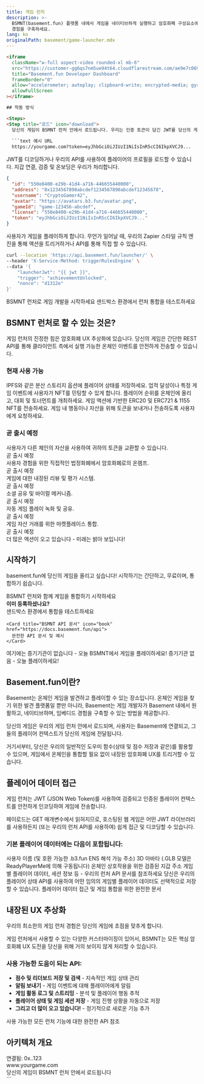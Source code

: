 ```yaml
---
title: 게임 런처
description: >-
  BSMNT(basement.fun) 플랫폼 내에서 게임을 네이티브하게 실행하고 암호화폐 구성요소에 대해 걱정할 필요 없이 중독성 있는 온체인
  경험을 구축하세요.
lang: ko
originalPath: basement/game-launcher.mdx
---
```

```html
<iframe
  className="w-full aspect-video rounded-xl mb-6"
  src="https://customer-gg6qs7nm5ue94t64.cloudflarestream.com/ae9e7c0694dacb8d602309c381fce796/iframe?poster=https%3A%2F%2Fcustomer-gg6qs7nm5ue94t64.cloudflarestream.com%2Fae9e7c0694dacb8d602309c381fce796%2Fthumbnails%2Fthumbnail.jpg%3Ftime%3D%26height%3D600"
  title="Basement.fun Developer Dashboard"
  frameBorder="0"
  allow="accelerometer; autoplay; clipboard-write; encrypted-media; gyroscope; picture-in-picture"
  allowFullScreen
></iframe>

## 작동 방식

<Steps>
<Step title="로드" icon="download">
  당신의 게임이 BSMNT 런처 안에서 로드됩니다. 우리는 인증 토큰이 담긴 JWT를 당신의 게임에 전달합니다.
  
  ```text 예시 URL
  https://yourgame.com?token=eyJhbGciOiJIUzI1NiIsInR5cCI6IkpXVCJ9...
  ```
</Step>

<Step title="인증" icon="key">
  JWT를 디코딩하거나 우리의 API를 사용하여 플레이어의 프로필을 로드할 수 있습니다. 지갑 연결, 검증 및 온보딩은 우리가 처리합니다.
  
  ```json 플레이어 프로필
  {
    "id": "550e8400-e29b-41d4-a716-446655440000",
    "address": "0x1234567890abcdef1234567890abcdef12345678",
    "username": "CryptoGamer42",
    "avatar": "https://avatars.b3.fun/avatar.png",
    "gameId": "game-123456-abcdef",
    "license": "550e8400-e29b-41d4-a716-446655440000",
    "token": "eyJhbGciOiJIUzI1NiIsInR5cCI6IkpXVCJ9..."
  }
  ```
</Step>

<Step title="트리거" icon="zap">
  사용자가 게임을 플레이하게 합니다. 무언가 일어날 때, 우리의 Zapier 스타일 규칙 엔진을 통해 액션을 트리거하거나 API를 통해 직접 할 수 있습니다.
  
  ```bash 트리거 API 예시
  curl --location 'https://api.basement.fun/launcher/' \
  --header 'X-Service-Method: triggerRulesEngine' \
  --data '{
      "launcherJwt": "{{ jwt }}",
      "trigger": "achievementUnlocked",
      "nonce": "d1312e"
  }'
  ```
</Step>
</Steps>

<CardGroup cols={2}>
  <Card title="개발자 등록" icon="user-plus" href="https://basement.fun/developer/signup" cta="가입하기">
    BSMNT 런처로 게임 개발을 시작하세요
  </Card>
  
  <Card title="런처 플레이그라운드" icon="play" href="https://basement.fun/playground" cta="지금 시도해보기">
    샌드박스 환경에서 런처 통합을 테스트하세요
  </Card>
</CardGroup>

## BSMNT 런처로 할 수 있는 것은?

게임 런처의 진정한 힘은 암호화폐 UX 추상화에 있습니다. 당신의 게임은 간단한 REST API를 통해 클라이언트 측에서 실행 가능한 온체인 이벤트를 안전하게 전송할 수 있습니다.

### 현재 사용 가능

<CardGroup cols={2}>
  <Card title="IPFS에 상태 저장" icon="database">
    IPFS와 같은 분산 스토리지 옵션에 플레이어 상태를 저장하세요.
  </Card>
  
  <Card title="NFT 구매 & 발행" icon="palette">
    업적 달성이나 특정 게임 이벤트에 사용자가 NFT를 민팅할 수 있게 합니다.
  </Card>
  
  <Card title="온체인 리더보드" icon="trophy">
    플레이어 순위를 온체인에 올리고, 대회 및 토너먼트를 개최하세요.
  </Card>
  
  <Card title="토큰 & NFT 발행" icon="coins">
    게임 액션에 기반한 ERC20 및 ERC721 & 1155 NFT를 전송하세요.
  </Card>
  
  <Card title="토큰으로 결제" icon="credit-card">
    게임 내 행동이나 자산을 위해 토큰을 보내거나 전송하도록 사용자에게 요청하세요.
  </Card>
</CardGroup>

### 곧 출시 예정

<CardGroup cols={2}>
  <Card title="교환 & 거래" icon="arrows-rotate">
    사용자가 다른 체인의 자산을 사용하여 귀하의 토큰을 교환할 수 있습니다.
    <div style={{ marginTop: '8px' }}>
      <span style={{ backgroundColor: '#f59e0b', color: 'white', padding: '2px 6px', borderRadius: '12px', fontSize: '10px', fontWeight: 'bold' }}>곧 출시 예정</span>
    </div>
  </Card>
  
  <Card title="신용카드 온램프" icon="credit-card">
    사용자 경험을 위한 직접적인 법정화폐에서 암호화폐로의 온램프.
    <div style={{ marginTop: '8px' }}>
      <span style={{ backgroundColor: '#f59e0b', color: 'white', padding: '2px 6px', borderRadius: '12px', fontSize: '10px', fontWeight: 'bold' }}>곧 출시 예정</span>
    </div>
  </Card>
  
  <Card title="리뷰 수집" icon="star">
    게임에 대한 내장된 리뷰 및 평가 시스템.
    <div style={{ marginTop: '8px' }}>
      <span style={{ backgroundColor: '#f59e0b', color: 'white', padding: '2px 6px', borderRadius: '12px', fontSize: '10px', fontWeight: 'bold' }}>곧 출시 예정</span>
    </div>
  </Card>
  
  <Card title="게임 공유" icon="share">
    소셜 공유 및 바이럴 메커니즘.
    <div style={{ marginTop: '8px' }}>
      <span style={{ backgroundColor: '#f59e0b', color: 'white', padding: '2px 6px', borderRadius: '12px', fontSize: '10px', fontWeight: 'bold' }}>곧 출시 예정</span>
    </div>
  </Card>
  
  <Card title="게임 플레이 녹화" icon="video">
    자동 게임 플레이 녹화 및 공유.
    <div style={{ marginTop: '8px' }}>
      <span style={{ backgroundColor: '#f59e0b', color: 'white', padding: '2px 6px', borderRadius: '12px', fontSize: '10px', fontWeight: 'bold' }}>곧 출시 예정</span>
    </div>
  </Card>
  
  <Card title="NFT 목록" icon="store">
    게임 자산 거래를 위한 마켓플레이스 통합.
    <div style={{ marginTop: '8px' }}>
      <span style={{ backgroundColor: '#f59e0b', color: 'white', padding: '2px 6px', borderRadius: '12px', fontSize: '10px', fontWeight: 'bold' }}>곧 출시 예정</span>
    </div>
  </Card>
</CardGroup>

<Note>
더 많은 액션이 오고 있습니다 - 미래는 밝아 보입니다!
</Note>

## 시작하기

basement.fun에 당신의 게임을 올리고 싶습니다! 시작하기는 간단하고, 무료이며, 통합하기 쉽습니다.

<Tabs>
<Tab title="게임 개발자">
  <CardGroup cols={1}>
    <Card title="개발자로 등록하기" icon="user-plus" href="https://basement.fun/developer/signup" cta="지금 등록하기" horizontal>
      BSMNT 런처와 함께 게임을 통합하기 시작하세요
    </Card>
  </CardGroup>
  
  <div style={{ marginTop: '16px' }}>
    <strong>이미 등록하셨나요?</strong>
  </div>
  
  <CardGroup cols={2}>
    <Card title="게임 런처 플레이그라운드" icon="play" href="https://basement.fun/playground">
      샌드박스 환경에서 통합을 테스트하세요
    </Card>
    
    <Card title="BSMNT API 문서" icon="book" href="https://docs.basement.fun/api">
      완전한 API 문서 및 예시
    </Card>
  </CardGroup>
</Tab>

<Tab title="플레이어">
  <Card title="BSMNT 런처를 행동에서 보기" icon="gamepad-2" href="https://basement.fun/games" cta="게임 플레이하기" horizontal>
    여기에는 증기기관이 없습니다 - 오늘 BSMNT에서 게임을 플레이하세요!
  </Card>
  
  <Note>
  증기기관 없음 - 오늘 플레이하세요!
  </Note>
</Tab>
</Tabs>

## Basement.fun이란?

Basement는 온체인 게임을 발견하고 플레이할 수 있는 장소입니다. 온체인 게임을 찾기 위한 발견 플랫폼일 뿐만 아니라, Basement는 게임 개발자가 Basement 내에서 원활하고, 네이티브하며, 임베디드 경험을 구축할 수 있는 방법을 제공합니다.

당신의 게임은 우리의 게임 런처 안에서 로드되며, 사용자는 Basement에 연결되고, 그들의 플레이어 컨텍스트가 당신의 게임에 전달됩니다.

거기서부터, 당신은 우리의 일반적인 도우미 함수(상태 및 점수 저장과 같은)를 활용할 수 있으며, 게임에서 온체인을 통합할 필요 없이 내장된 암호화폐 UX를 트리거할 수 있습니다.

## 플레이어 데이터 접근

게임 런처는 JWT (JSON Web Token)를 사용하여 검증되고 인증된 플레이어 컨텍스트를 안전하게 인코딩하여 게임에 전송합니다.

페이로드는 GET 매개변수에서 읽혀지므로, 호스팅된 웹 게임은 어떤 JWT 라이브러리를 사용하든지 (또는 우리의 런처 API를 사용하여) 쉽게 접근 및 디코딩할 수 있습니다.

### 기본 플레이어 데이터에는 다음이 포함됩니다:

<AccordionGroup>
<Accordion title="사용자 이름 및 ENS">
  사용자 이름 (및 호환 가능한 .b3.fun ENS 해석 가능 주소)
</Accordion>

<Accordion title="3D 아바타">
  3D 아바타 (.GLB 모델은 ReadyPlayerMe에 의해 구동됩니다)
</Accordion>

<Accordion title="지갑 주소">
  온체인 상호작용을 위한 검증된 지갑 주소
</Accordion>

<Accordion title="추가 데이터">
  게임별 플레이어 데이터, 세션 정보 등 - 우리의 런처 API 문서를 참조하세요
</Accordion>
</AccordionGroup>

<Tip>
당신은 우리의 플레이어 상태 API를 사용하여 어떤 임의의 게임별 플레이어 데이터도 선택적으로 저장할 수 있습니다.
</Tip>

<Card title="런처 API 탐색하기" icon="code" href="https://docs.basement.fun/api" cta="문서 보기" horizontal>
  플레이어 데이터 접근 및 게임 통합을 위한 완전한 문서
</Card>

## 내장된 UX 추상화

우리의 최소한의 게임 런처 경험은 당신의 게임에 초점을 맞추게 합니다.

게임 런처에서 사용할 수 있는 다양한 커스터마이징이 있어서, BSMNT는 모든 핵심 암호화폐 UX 도전을 당신을 위해 거의 보이지 않게 처리할 수 있습니다.

### 사용 가능한 도움이 되는 API:

- **점수 및 리더보드 저장 및 검색** - 지속적인 게임 상태 관리
- **알림 보내기** - 게임 이벤트에 대해 플레이어에게 알림
- **게임 활동 로그 및 스트리밍** - 분석 및 플레이어 행동 추적
- **플레이어 상태 및 게임 세션 저장** - 게임 진행 상황을 자동으로 저장
- **그리고 더 많이 오고 있습니다!** - 정기적으로 새로운 기능 추가

<Card title="런처 API 탐색하기" icon="api" href="https://docs.basement.fun/api" cta="문서 보기" horizontal>
  사용 가능한 모든 런처 기능에 대한 완전한 API 참조
</Card>

## 아키텍처 개요

<Frame caption="게임 런처 통합 흐름">
  <div style={{ 
    padding: '20px', 
    backgroundColor: '#f8fafc', 
    border: '1px solid #e2e8f0', 
    borderRadius: '8px',
    textAlign: 'center',
    fontFamily: 'monospace'
  }}>
    <div style={{ marginBottom: '10px', color: '#64748b' }}>연결됨: 0x..123</div>
    <div style={{ marginBottom: '10px', backgroundColor: '#007AFF', color: 'white', padding: '8px', borderRadius: '4px' }}>
      www.yourgame.com
    </div>
    <div style={{ fontSize: '14px', color: '#475569' }}>
      당신의 게임이 BSMNT 런처 안에서 로드됩니다
    </div>
  </div>
</Frame>
```
